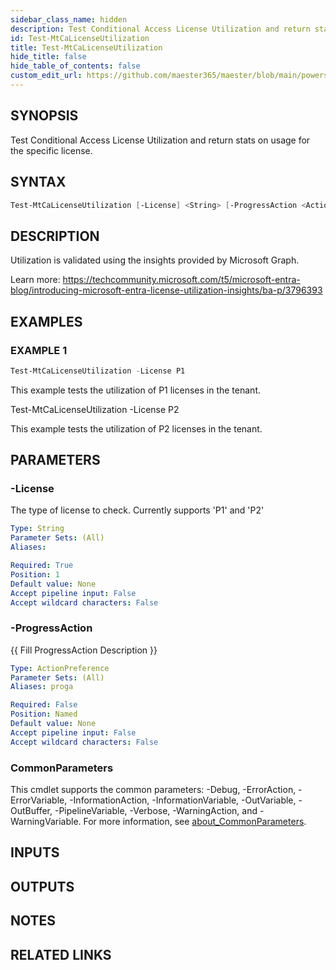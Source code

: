 ```yaml
---
sidebar_class_name: hidden
description: Test Conditional Access License Utilization and return stats on usage for the specific license.
id: Test-MtCaLicenseUtilization
title: Test-MtCaLicenseUtilization
hide_title: false
hide_table_of_contents: false
custom_edit_url: https://github.com/maester365/maester/blob/main/powershell/public/Test-MtCaLicenseUtilization.ps1
---
```


## SYNOPSIS

Test Conditional Access License Utilization and return stats on usage for the specific license.

## SYNTAX

```powershell
Test-MtCaLicenseUtilization [-License] <String> [-ProgressAction <ActionPreference>] [<CommonParameters>]
```

## DESCRIPTION

Utilization is validated using the insights provided by Microsoft Graph.

Learn more:
https://techcommunity.microsoft.com/t5/microsoft-entra-blog/introducing-microsoft-entra-license-utilization-insights/ba-p/3796393

## EXAMPLES

### EXAMPLE 1

```powershell
Test-MtCaLicenseUtilization -License P1
```

This example tests the utilization of P1 licenses in the tenant.

Test-MtCaLicenseUtilization -License P2

This example tests the utilization of P2 licenses in the tenant.

## PARAMETERS

### -License

The type of license to check.
Currently supports 'P1' and 'P2'

```yaml
Type: String
Parameter Sets: (All)
Aliases:

Required: True
Position: 1
Default value: None
Accept pipeline input: False
Accept wildcard characters: False
```

### -ProgressAction

\{\{ Fill ProgressAction Description \}\}

```yaml
Type: ActionPreference
Parameter Sets: (All)
Aliases: proga

Required: False
Position: Named
Default value: None
Accept pipeline input: False
Accept wildcard characters: False
```

### CommonParameters

This cmdlet supports the common parameters: -Debug, -ErrorAction, -ErrorVariable, -InformationAction, -InformationVariable, -OutVariable, -OutBuffer, -PipelineVariable, -Verbose, -WarningAction, and -WarningVariable. For more information, see [about_CommonParameters](http://go.microsoft.com/fwlink/?LinkID=113216).

## INPUTS

## OUTPUTS

## NOTES

## RELATED LINKS
